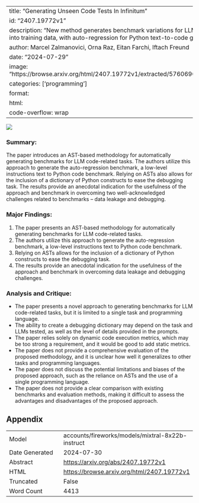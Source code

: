 
---
title: "Generating Unseen Code Tests In Infinitum"
id: "2407.19772v1"
description: "New method generates benchmark variations for LLMs, mitigating leaking into training data, with auto-regression for Python text-to-code generation."
author: Marcel Zalmanovici, Orna Raz, Eitan Farchi, Iftach Freund
date: "2024-07-29"
image: "https://browse.arxiv.org/html/2407.19772v1/extracted/5760690/figures/process.3.png"
categories: ['programming']
format:
  html:
    code-overflow: wrap
---

![](https://browse.arxiv.org/html/2407.19772v1/extracted/5760690/figures/process.3.png)

### Summary:

The paper introduces an AST-based methodology for automatically generating benchmarks for LLM code-related tasks. The authors utilize this approach to generate the auto-regression benchmark, a low-level instructions text to Python code benchmark. Relying on ASTs also allows for the inclusion of a dictionary of Python constructs to ease the debugging task. The results provide an anecdotal indication for the usefulness of the approach and benchmark in overcoming two well-acknowledged challenges related to benchmarks – data leakage and debugging.

### Major Findings:

1. The paper presents an AST-based methodology for automatically generating benchmarks for LLM code-related tasks.
2. The authors utilize this approach to generate the auto-regression benchmark, a low-level instructions text to Python code benchmark.
3. Relying on ASTs allows for the inclusion of a dictionary of Python constructs to ease the debugging task.
4. The results provide an anecdotal indication for the usefulness of the approach and benchmark in overcoming data leakage and debugging challenges.

### Analysis and Critique:

* The paper presents a novel approach to generating benchmarks for LLM code-related tasks, but it is limited to a single task and programming language.
* The ability to create a debugging dictionary may depend on the task and LLMs tested, as well as the level of details provided in the prompts.
* The paper relies solely on dynamic code execution metrics, which may be too strong a requirement, and it would be good to add static metrics.
* The paper does not provide a comprehensive evaluation of the proposed methodology, and it is unclear how well it generalizes to other tasks and programming languages.
* The paper does not discuss the potential limitations and biases of the proposed approach, such as the reliance on ASTs and the use of a single programming language.
* The paper does not provide a clear comparison with existing benchmarks and evaluation methods, making it difficult to assess the advantages and disadvantages of the proposed approach.

## Appendix

|          |          |
|----------|----------|
| Model     | accounts/fireworks/models/mixtral-8x22b-instruct       |
| Date Generated     | 2024-07-30       |
| Abstract | [https://arxiv.org/abs/2407.19772v1](https://arxiv.org/abs/2407.19772v1)        |
| HTML     | [https://browse.arxiv.org/html/2407.19772v1](https://browse.arxiv.org/html/2407.19772v1)       |
| Truncated       | False       |
| Word Count       | 4413       |